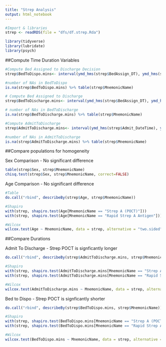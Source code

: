 ```yaml
---
title: "Strep Analysis"
output: html_notebook
---
```


```r
#Import & libraries
strep <- readRDS(file = "dfs/df.strep.Rda") 

library(tidyverse)
library(lubridate)
library(psych)
```

##Compute Time Duration Variables

```r
#Compute Bed Assigned to Discharge Decision
strep$BedToDispo.mins<- interval(ymd_hms(strep$BedAssign_DT), ymd_hms(strep$DischargeDecision_DT)) %>% as.duration()/dminutes(1)

#number of NAs in BedToDispo
is.na(strep$BedToDispo.mins) %>% table(strep$MnemonicName)
```

```r
# Compute Bed Assigned to Discharge
strep$BedToDischarge.mins<- interval(ymd_hms(strep$BedAssign_DT), ymd_hms(strep$Discharge_DateTime)) %>% as.duration()/dminutes(1)

# number of NAs in BedToDischarge
is.na(strep$BedToDischarge.mins) %>% table(strep$MnemonicName)
```


```r
#Compute AdmitToDischarge
strep$AdmitToDischarge.mins<- interval(ymd_hms(strep$Admit_DateTime), ymd_hms(strep$Discharge_DateTime)) %>% as.duration()/dminutes(1)

#number of NAs in AdmitToDischarge
is.na(strep$AdmitToDischarge.mins) %>% table(strep$MnemonicName)
```

##Compare populations for homogeneity

Sex Comparison - No significant difference
```r
table(strep$Sex, strep$MnemonicName)
chisq.test(strep$Sex, strep$MnemonicName, correct=FALSE)
```

Age Comparison - No significant difference
```r
#Table
do.call("rbind", describeBy(strep$Age, strep$MnemonicName))

#Shapiro
with(strep, shapiro.test(Age[MnemonicName == "Strep A (POCT)"]))
with(strep, shapiro.test(Age[MnemonicName == "Rapid Strep A Antigen"]))

#Wilcox
wilcox.test(Age ~ MnemonicName, data = strep, alternative = "two.sided", var.equal = FALSE, conf.int = TRUE, conf.level = 0.95)
```

##Compare Durations

Admit To Discharge - Strep POCT is signficantly longer
```r
do.call("rbind", describeBy(strep$AdmitToDischarge.mins, strep$MnemonicName))

#Shapiro
with(strep, shapiro.test(AdmitToDischarge.mins[MnemonicName == "Strep A (POCT)"]))
with(strep, shapiro.test(AdmitToDischarge.mins[MnemonicName == "Rapid Strep A Antigen"]))

#Wilcox
wilcox.test(AdmitToDischarge.mins ~ MnemonicName, data = strep, alternative = "two.sided", var.equal = FALSE, conf.int = TRUE, conf.level = 0.95)
```

Bed to Dispo - Strep POCT is signficantly shorter
```r
do.call("rbind", describeBy(strep$BedToDispo.mins, strep$MnemonicName))

#Shapiro
with(strep, shapiro.test(BedToDispo.mins[MnemonicName == "Strep A (POCT)"]))
with(strep, shapiro.test(BedToDispo.mins[MnemonicName == "Rapid Strep A Antigen"]))

#Wilcox
wilcox.test(BedToDispo.mins ~ MnemonicName, data = strep, alternative = "two.sided", var.equal = FALSE, conf.int = TRUE, conf.level = 0.95)
```
